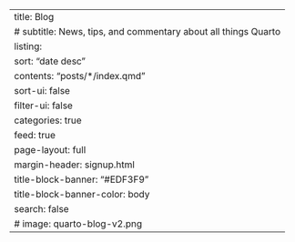 ---
title: Blog
# subtitle: News, tips, and commentary about all things Quarto
listing:
    sort: "date desc"
    contents: "posts/*/index.qmd"
    sort-ui: false
    filter-ui: false
    categories: true
    feed: true
page-layout: full
margin-header: signup.html
title-block-banner: "#EDF3F9"
title-block-banner-color: body
search: false
# image: quarto-blog-v2.png
---